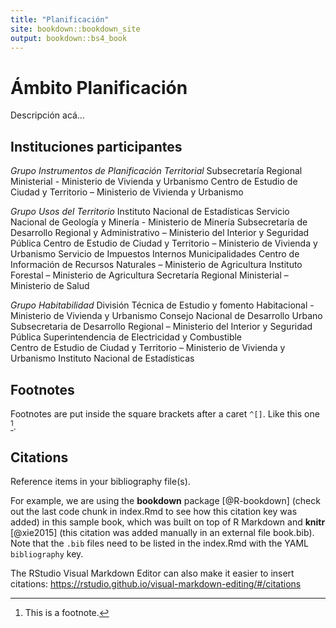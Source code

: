 ```yaml
--- 
title: "Planificación"
site: bookdown::bookdown_site
output: bookdown::bs4_book
---
```


# Ámbito Planificación
Descripción acá...

## Instituciones participantes {-}
*Grupo Instrumentos de Planificación Territorial*
Subsecretaría Regional Ministerial - Ministerio de Vivienda y Urbanismo 
Centro de Estudio de Ciudad y Territorio – Ministerio de Vivienda y Urbanismo 

*Grupo Usos del Territorio*
Instituto Nacional de Estadísticas 
Servicio Nacional de Geología y Minería - Ministerio de Minería 
Subsecretaría de Desarrollo Regional y Administrativo – Ministerio del Interior y Seguridad Pública 
Centro de Estudio de Ciudad y Territorio – Ministerio de Vivienda y Urbanismo 
Servicio de Impuestos Internos 
Municipalidades 
Centro de Información de Recursos Naturales – Ministerio de Agricultura 
Instituto Forestal – Ministerio de Agricultura 
Secretaría Regional Ministerial – Ministerio de Salud 

*Grupo Habitabilidad*
División Técnica de Estudio y fomento Habitacional - Ministerio de Vivienda y Urbanismo 
Consejo Nacional de Desarrollo Urbano 
Subsecretaria de Desarrollo Regional – Ministerio del Interior y Seguridad Pública 
Superintendencia de Electricidad y Combustible  
Centro de Estudio de Ciudad y Territorio – Ministerio de Vivienda y Urbanismo 
Instituto Nacional de Estadísticas 

## Footnotes {-}

Footnotes are put inside the square brackets after a caret `^[]`. Like this one ^[This is a footnote.]. 

## Citations {-}

Reference items in your bibliography file(s).

For example, we are using the **bookdown** package [@R-bookdown] (check out the last code chunk in index.Rmd to see how this citation key was added) in this sample book, which was built on top of R Markdown and **knitr** [@xie2015] (this citation was added manually in an external file book.bib). 
Note that the `.bib` files need to be listed in the index.Rmd with the YAML `bibliography` key.


The RStudio Visual Markdown Editor can also make it easier to insert citations: <https://rstudio.github.io/visual-markdown-editing/#/citations>
